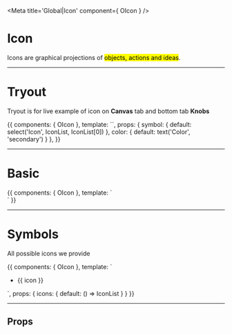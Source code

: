 


<Meta title='Global|Icon' component={ OIcon } />


# Icon

Icons are graphical projections of <mark>objects, actions and ideas</mark>.


<hr/>


# Tryout

Tryout is for live example of icon on **Canvas** tab and bottom tab **Knobs**

<Story name='Tryout'>
  {{
    components: { OIcon },
    template: `<o-icon :symbol="symbol" :color="color" />`,
    props: {
      symbol: {
        default: select('Icon', IconList, IconList[0])
      },
      color: {
        default: text('Color', 'secondary')
      }
    },
  }}
</Story>

<hr/>


# Basic

<Preview>
  <Story name='Basic'>
    {{
      components: { OIcon },
      template: `<div>
        <o-icon symbol="arrow-down" />
        <o-icon symbol="arrow-left" color="primary" />
        <o-icon symbol="arrow-right" color="secondary" />
        <o-icon symbol="arrow-up" color="secondary" />
      </div>`
    }}
  </Story>
</Preview>

<hr/>


# Symbols

All possible icons we provide

<Story name='Symbols'>{{
  components: { OIcon },
  template: `<ul class="docs__simple-list">
    <li class="docs__icons-list">
      <div class="docs__icons-item" v-for="icon in icons">
        <o-icon :symbol="icon" />
        <span class="docs__icons-text">{{ icon }}</span>
      </div>
    </li>
  </ul>`,
  props: {
    icons: {
      default: () => IconList
    }
  }
}}</Story>

<hr/>




## Props

<Props of={OIcon} />

